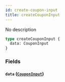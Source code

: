 ```yaml
---
id: create-coupon-input
title: createCouponInput
---
```


No description

```graphql
type createCouponInput {
  data: CouponInput
}
```

### Fields

#### `data` ([`CouponInput`](/v1/inputs/coupon-input))

